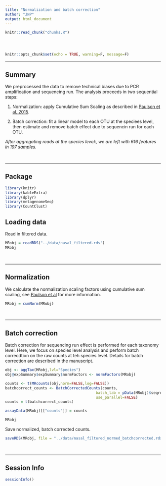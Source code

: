 ```yaml
---
title: "Normalization and batch correction"
author: "JNP"
output: html_document
---
```


<!-- The file analysis/chunks.R contains chunks that define default settings
shared across the workflowr files. -->
```r
knitr::read_chunk("chunks.R")
```

<!-- Update knitr chunk options -->
```r
```

<!-- Insert the date the file was last updated -->
```r
```

<!-- Insert the code version (Git commit SHA1) if Git repository exists and R
 package git2r is installed -->
```r
```

```r
knitr::opts_chunk$set(echo = TRUE, warning=F, message=F)
```

---

## Summary

We preprocessed the data to remove technical biases due to PCR amplification and sequencing run. The analysis proceeds in two sequential steps:

1. Normalization: apply Cumulative Sum Scaling as described in [Paulson et al, 2015](https://www.nature.com/articles/nmeth.2658).

2. Batch correction: fit a linear model to each OTU at the speciees level, then estimate and remove batch effect due to sequencin run for each OTU. 

*After aggregating reads at the species levek, we are left with 616 features in 197 samples.*

$~$

---

## Package

```r
library(knitr)
library(kableExtra)
library(dplyr)
library(metagenomeSeq)
library(CountClust)
```

## Loading data

Read in filtered data.

```r
MRobj = readRDS("../data/nasal_filtered.rds")
MRobj
```

$~$

---

## Normalization

We calculate the normalization scaling factors using cumulative sum scaling, see [Paulson et al](https://www.nature.com/articles/nmeth.2658) for more information.

```r
MRobj = cumNorm(MRobj)
```

$~$

---

## Batch correction

Batch correction for sequencing run effect is performed for each taxonomy level. Here, we focus on species level analysis and perform batch correcdtion on the raw counts at teh species level. Details for batch correction are described in the manuscript. 

```r
obj <- aggTax(MRobj,lvl="Species")
obj@expSummary$expSummary$normFactors <- normFactors(MRobj)

counts <- t(MRcounts(obj,norm=FALSE,log=FALSE))
batchcorrect_counts <- BatchCorrectedCounts(counts,
                                         batch_lab = pData(MRobj)$seqrun,
                                         use_parallel=FALSE)
counts = t(batchcorrect_counts)

assayData(MRobj)[["counts"]] = counts

MRobj
```

Save normalized, batch corrected counts.

```r
saveRDS(MRobj, file = "../data/nasal_filtered_normed_batchcorrected.rds")
```

$~$

---

## Session Info

```r
sessionInfo()
```
